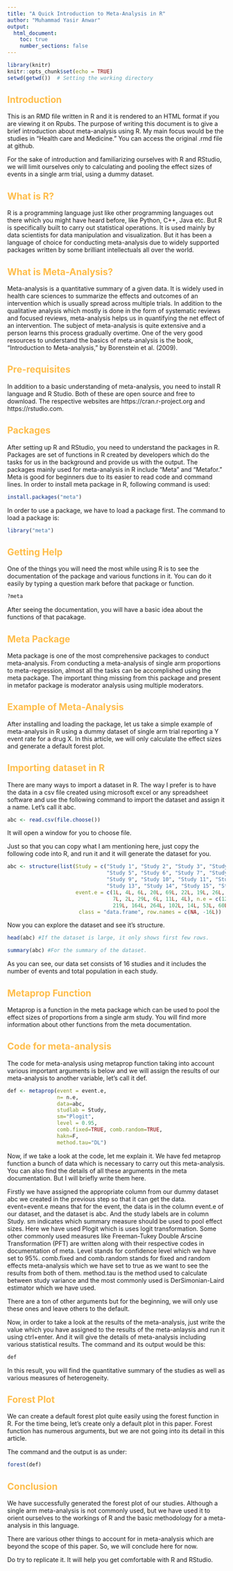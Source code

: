 ---
title: "A Quick Introduction to Meta-Analysis in R"
author: "Muhammad Yasir Anwar"
output:
  html_document:
    toc: true
    number_sections: false
---

<style type="text/css">
h1 {color:#0E49F2;}
h2 {color:#ffbd4a;}
h3 {color:#1a2451;}
</style>

```{r setup, include=FALSE}
library(knitr)
knitr::opts_chunk$set(echo = TRUE)
setwd(getwd())  # Setting the working directory
```

## Introduction

This is an RMD file written in R and it is rendered to an HTML format if you are viewing it on Rpubs. The purpose of writing this document is to give a brief introduction about meta-analysis using R. My main focus would be the studies in "Health care and Medicine." You can access the original .rmd file at github.

For the sake of introduction and familiarizing ourselves with R and RStudio, we will limit ourselves only to calculating and pooling the effect sizes of events in a single arm trial, using a dummy dataset. 

## What is R?

R is a programming language just like other programming languages out there which you might have heard before, like Python, C++, Java etc. But R is specifically built to carry out statistical operations. It is used mainly by data scientists for data manipulation and visualization. But it has been a language of choice for conducting meta-analysis due to widely supported packages written by some brilliant intellectuals all over the world. 

## What is Meta-Analysis?

Meta-analysis is a quantitative summary of a given data. It is widely used in health care sciences to summarize the effects and outcomes of an intervention which is usually spread across multiple trials. In addition to the qualitative analysis which mostly is done in the form of systematic reviews and focused reviews, meta-analysis helps us in quantifying the net effect of an intervention.
The subject of meta-analysis is quite extensive and a person learns this process gradually overtime. One of the very good resources to understand the basics of meta-analysis is the book, "Introduction to Meta-analysis," by Borenstein et al. (2009). 

## Pre-requisites

In addition to a basic understanding of meta-analysis, you need to install R language and R Studio. Both of these are open source and free to download. The respective websites are https://cran.r-project.org and https://rstudio.com. 

## Packages
After setting up R and RStudio, you need to understand the packages in R. Packages are set of functions in R created by developers which do the tasks for us in the background and provide us with the output. The packages mainly used for meta-analysis in R include "Meta" and "Metafor." Meta is good for beginners due to its easier to read code and command lines. In order to install meta package in R, following command is used:

```{r, eval=FALSE, echo=TRUE}

install.packages("meta")

```


In order to use a package, we have to load a package first. 
The command to load a package is: 

```{r install packages, message=FALSE, warning=FALSE}

library("meta")

```

## Getting Help
One of the things you will need the most while using R is to see the documentation of the package and various functions in it. You can do it easily by typing a question mark before that package or function.

```{r Getting Help, eval=FALSE, echo=TRUE}
?meta

```

After seeing the documentation, you will have a basic idea about the functions of that pacakage. 

## Meta Package
Meta package is one of the most comprehensive packages to conduct meta-analysis. From conducting a meta-analysis of single arm proportions to meta-regression, almost all the tasks can be accomplished using the meta package. The important thing missing from this package and present in metafor package is moderator analysis using multiple moderators. 

## Example of Meta-Analysis
After installing and loading the package, let us take a simple example of meta-analysis in R using a dummy dataset of single arm trial reporting a Y event rate for a drug X. In this article, we will only calculate the effect sizes and generate a default forest plot.

## Importing dataset in R

There are many ways to import a dataset in R. The way I prefer is to have the data in a csv file created using microsoft excel or any spreadsheet software and use the following command to import the dataset and assign it a name. Let's call it abc. 

```{r Importing Dataset, eval=FALSE, echo=TRUE}

abc <- read.csv(file.choose())

```

It will open a window for you to choose file. 

Just so that you can copy what I am mentioning here, just copy the following code into R, and run it and it will generate the dataset for you. 
```{r Dataset, echo=TRUE}

abc <- structure(list(Study = c("Study 1", "Study 2", "Study 3", "Study 4", 
                                "Study 5", "Study 6", "Study 7", "Study 8", 
                                "Study 9", "Study 10", "Study 11", "Study 12",
                                "Study 13", "Study 14", "Study 15", "Study 16"), 
                      event.e = c(1L, 4L, 6L, 20L, 69L, 22L, 19L, 26L, 13L, 2L, 
                                  7L, 2L, 29L, 6L, 11L, 4L), n.e = c(12L, 21L, 43L, 83L, 373L, 
                                  219L, 164L, 264L, 102L, 14L, 53L, 60L, 172L, 55L, 49L, 14L)), 
                       class = "data.frame", row.names = c(NA, -16L))

```

Now you can explore the dataset and see it's structure.

```{r}
head(abc) #If the dataset is large, it only shows first few rows. 
```

```{r}
summary(abc) #For the summary of the dataset.
```

As you can see, our data set consists of 16 studies and it includes the number of events and total population in each study.

## Metaprop Function
Metaprop is a function in the meta package which can be used to pool the effect sizes of proportions from a single arm study. You will find more information about other functions from the meta documentation.

## Code for meta-analysis
The code for meta-analysis using metaprop function taking into account various important arguments is below and we will assign the results of our meta-analysis to another variable, let's call it def.

```{r metaprop, echo=TRUE}

def <- metaprop(event = event.e, 
                n= n.e, 
                data=abc,
                studlab = Study,
                sm="Plogit",
                level = 0.95,
                comb.fixed=TRUE, comb.random=TRUE,
                hakn=F,
                method.tau="DL")

```


Now, if we take a look at the code, let me explain it. We have fed metaprop function a bunch of data which is necessary to carry out this meta-analysis. You can also find the details of all these arguments in the meta documentation. But I will briefly write them here. 

Firstly we have assigned the appropriate column from our dummy dataset abc we created in the previous step so that it can get the data. event=event.e means that for the event, the data is in the column event.e of our dataset, and the dataset is abc. And the study labels are in column Study. 
sm indicates which summary measure should be used to pool effect sizes. Here we have used Plogit which is uses logit transformation. Some other commonly used measures like Freeman-Tukey Double Arscine Transformation (PFT) are written along with their respective codes in documentation of meta. 
Level stands for confidence level which we have set to 95%. comb.fixed and comb.random stands for fixed and random effects meta-analysis which we have set to true as we want to see the results from both of them. method.tau is the method used to calculate between study variance and the most commonly used is DerSimonian-Laird estimator which we have used. 

There are a ton of other arguments but for the beginning, we will only use these ones and leave others to the default. 

Now, in order to take a look at the results of the meta-analysis, just write the value which you have assigned to the results of the meta-anlaysis and run it using ctrl+enter. And it will give the details of meta-analysis including various statistical results. The command and its output would be this: 

```{r results, echo=TRUE}
def
```


In this result, you will find the quantitative summary of the studies as well as various measures of heterogeneity.


## Forest Plot
We can create a default forest plot quite easily using the forest function in R. For the time being, let's create only a default plot in this paper. Forest function has numerous arguments, but we are not going into its detail in this article.

The command and the output is as under: 


```{r, fig.width=10}
forest(def)
```


## Conclusion
We have successfully generated the forest plot of our studies. Although a single arm meta-analysis is not commonly used, but we have used it to orient ourselves to the workings of R and the basic methodology for a meta-analysis in this language. 

There are various other things to account for in meta-analysis which are beyond the scope of this paper. So, we will conclude here for now. 


Do try to replicate it. It will help you get comfortable with R and RStudio. 
